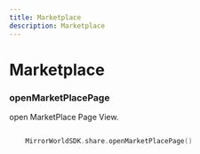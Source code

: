 ```yaml
---
title: Marketplace
description: Marketplace
---
```


# Marketplace


### openMarketPlacePage

open MarketPlace Page View.

```Swift

    MirrorWorldSDK.share.openMarketPlacePage()

```